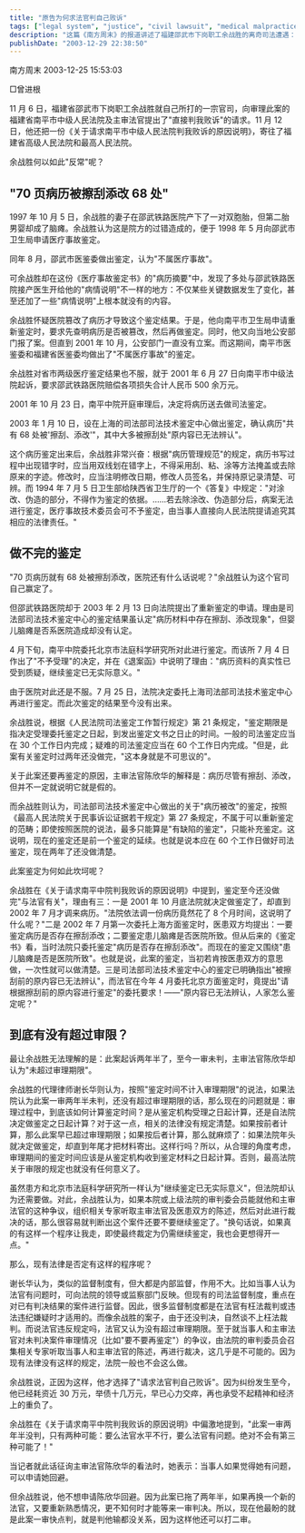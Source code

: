 ```yaml
---
title: "原告为何求法官判自己败诉"
tags: ["legal system", "justice", "civil lawsuit", "medical malpractice", "judicial process", "china"]
description: "这篇《南方周末》的报道讲述了福建邵武市下岗职工余战胜的离奇司法遭遇：因认为医院人员过失导致儿子脑瘫，他提起医疗赔偿诉讼。虽然司法鉴定证实病历被篡改 68 处，但案件拖延两年半未判，令原告精神和经济负担沉重，最终不得不向法院提出'请求判我败诉'的异常请求，以期能获得二审机会。"
publishDate: "2003-12-29 22:38:50"
---
```


南方周末 2003-12-25 15:53:03

□曾进根

11 月 6 日，福建省邵武市下岗职工余战胜就自己所打的一宗官司，向审理此案的福建省南平市中级人民法院及主审法官提出了"直接判我败诉"的请求。11 月 12 日，他还把一份《关于请求南平市中级人民法院判我败诉的原因说明》，寄往了福建省高级人民法院和最高人民法院。

余战胜何以如此"反常"呢？

## "70 页病历被擦刮添改 68 处"

1997 年 10 月 5 日，余战胜的妻子在邵武铁路医院产下了一对双胞胎，但第二胎男婴却成了脑瘫。余战胜认为这是院方的过错造成的，便于 1998 年 5 月向邵武市卫生局申请医疗事故鉴定。

同年 8 月，邵武市医鉴委做出鉴定，认为"不属医疗事故"。

可余战胜却在这份《医疗事故鉴定书》的"病历摘要"中，发现了多处与邵武铁路医院接产医生开给他的"病情说明"不一样的地方：不仅某些关键数据发生了变化，甚至还加了一些"病情说明"上根本就没有的内容。

余战胜怀疑医院篡改了病历才导致这个鉴定结果。于是，他向南平市卫生局申请重新鉴定时，要求先查明病历是否被篡改，然后再做鉴定。同时，他又向当地公安部门报了案。但直到 2001 年 10 月，公安部门一直没有立案。而这期间，南平市医鉴委和福建省医鉴委均做出了"不属医疗事故"的鉴定。

余战胜对省市两级医疗鉴定结果也不服，就于 2001 年 6 月 27 日向南平市中级法院起诉，要求邵武铁路医院赔偿各项损失合计人民币 500 余万元。

2001 年 10 月 23 日，南平中院开庭审理后，决定将病历送去做司法鉴定。

2003 年 1 月 10 日，设在上海的司法部司法技术鉴定中心做出鉴定，确认病历"共有 68 处被'擦刮、添改'"，其中大多被擦刮处"原内容已无法辨认"。

这个病历鉴定出来后，余战胜非常兴奋：根据"病历管理规范"的规定，病历书写过程中出现错字时，应当用双线划在错字上，不得采用刮、粘、涂等方法掩盖或去除原来的字迹。修改时，应当注明修改日期，修改人员签名，并保持原记录清楚、可辨。而 1994 年 7 月 5 日卫生部给陕西省卫生厅的一个《答复》中规定："对涂改、伪造的部分，不得作为鉴定的依据。……若去除涂改、伪造部分后，病案无法进行鉴定，医疗事故技术委员会可不予鉴定，由当事人直接向人民法院提请追究其相应的法律责任。"

## 做不完的鉴定

"70 页病历就有 68 处被擦刮添改，医院还有什么话说呢？"余战胜认为这个官司自己赢定了。

但邵武铁路医院却于 2003 年 2 月 13 日向法院提出了重新鉴定的申请。理由是司法部司法技术鉴定中心的鉴定结果虽认定"病历材料中存在擦刮、添改现象"，但婴儿脑瘫是否系医院造成却没有认定。

4 月下旬，南平中院委托北京市法庭科学研究所对此进行鉴定。而该所 7 月 4 日作出了"不予受理"的决定，并在《退案函》中说明了理由："病历资料的真实性已受到质疑，继续鉴定已无实际意义。"

由于医院对此还是不服。7 月 25 日，法院决定委托上海司法部司法技术鉴定中心再进行鉴定。而此次鉴定的结果至今没有出来。

余战胜说，根据《人民法院司法鉴定工作暂行规定》第 21 条规定，"鉴定期限是指决定受理委托鉴定之日起，到发出鉴定文书之日止的时间。一般的司法鉴定应当在 30 个工作日内完成；疑难的司法鉴定应当在 60 个工作日内完成。"但是，此案有关鉴定时过两年还没做完，"这本身就是不可思议的"。

关于此案还要再鉴定的原因，主审法官陈欣华的解释是：病历尽管有擦刮、添改，但并不一定就说明它就是假的。

而余战胜则认为，司法部司法技术鉴定中心做出的关于"病历被改"的鉴定，按照《最高人民法院关于民事诉讼证据若干规定》第 27 条规定，不属于可以重新鉴定的范畴；即使按照医院的说法，最多只能算是"有缺陷的鉴定"，只能补充鉴定。这说明，现在的鉴定还是前一个鉴定的延续。也就是说本应在 60 个工作日做好司法鉴定，现在两年了还没做清楚。

此案鉴定为何如此坎坷呢？

余战胜在《关于请求南平中院判我败诉的原因说明》中提到，鉴定至今还没做完"与法官有关"，理由有三：一是 2001 年 10 月底法院就决定做鉴定了，却直到 2002 年 7 月才调来病历。"法院依法调一份病历竟然花了 8 个月时间，这说明了什么呢？"二是 2002 年 7 月第一次委托上海方面鉴定时，医患双方均提出：一要鉴定病历是否存在擦刮添改；二要鉴定患儿脑瘫是否医院所致。但从后来的《鉴定书》看，当时法院只委托鉴定"病历是否存在擦刮添改"。而现在的鉴定又围绕"患儿脑瘫是否是医院所致"。也就是说，此案的鉴定，当初若肯按医患双方的意思做，一次性就可以做清楚。三是司法部司法技术鉴定中心的鉴定已明确指出"被擦刮前的原内容已无法辨认"，而法官在今年 4 月委托北京方面鉴定时，竟提出"请根据擦刮前的原内容进行鉴定"的委托要求！——"原内容已无法辨认，人家怎么鉴定呢？"

## 到底有没有超过审限？

最让余战胜无法理解的是：此案起诉两年半了，至今一审未判，主审法官陈欣华却认为"未超过审理期限"。

余战胜的代理律师谢长华则认为，按照"鉴定时间不计入审理期限"的说法，如果法院认为此案一审两年半未判，还没有超过审理期限的话，那么现在的问题就是：审理过程中，到底该如何计算鉴定时间？是从鉴定机构受理之日起计算，还是自法院决定做鉴定之日起计算？对于这一点，相关的法律没有规定清楚。如果按前者计算，那么此案早已超过审理期限；如果按后者计算，那么就麻烦了：如果法院年头就决定做鉴定，却直到年尾才把材料寄出。这样行吗？所以，从合理的角度考虑，审理期间的鉴定时间应该是从鉴定机构收到鉴定材料之日起计算。否则，最高法院关于审限的规定也就没有任何意义了。

虽然患方和北京市法庭科学研究所一样认为"继续鉴定已无实际意义"，但法院却认为还需要做。对此，余战胜认为，如果本院或上级法院的审判委会员能就他和主审法官的这种争议，组织相关专家听取主审法官及医患双方的陈述，然后对此进行裁决的话，那么很容易就判断出这个案件还要不要继续鉴定了。"换句话说，如果真的有这样一个程序让我走，即使最终裁定为仍需继续鉴定，我也会更想得开一点。"

那么，现有法律是否定有这样的程序呢？

谢长华认为，类似的监督制度有，但大都是内部监督，作用不大。比如当事人认为法官有问题时，可向法院的领导或监察部门反映。但现有的司法监督制度，重点在对已有判决结果的案件进行监督。因此，很多监督制度都是在法官有枉法裁判或违法违纪嫌疑时才适用的。而像余战胜的案子，由于还没判决，自然谈不上枉法裁判。而说法官违反规定吗，法官又认为没有超过审理期限。至于就当事人和主审法官对未判决案件审理情况（比如"要不要再鉴定"）的争议，由法院的审判委员会召集相关专家听取当事人和主审法官的陈述，再进行裁决，这几乎是不可能的。因为现有法律没有这样的规定，法院一般也不会这么做。

余战胜说，正因为这样，他才选择了"请求法官判自己败诉"。因为纠纷发生至今，他已经耗资近 30 万元，举债十几万元，早已心力交瘁，再也承受不起精神和经济上的重负了。

余战胜在《关于请求南平中院判我败诉的原因说明》中偏激地提到，"此案一审两年半没判，只有两种可能：要么法官水平不行，要么法官有问题。绝对不会有第三种可能了！"

当记者就此话征询主审法官陈欣华的看法时，她表示：当事人如果觉得她有问题，可以申请她回避。

但余战胜说，他不想申请陈欣华回避。因为此案已拖了两年半，如果再换一个新的法官，又要重新熟悉情况，更不知何时才能等来一审判决。所以，现在他最盼的就是此案一审快点判，就是判他输都没关系，因为这样他还可以打二审。
